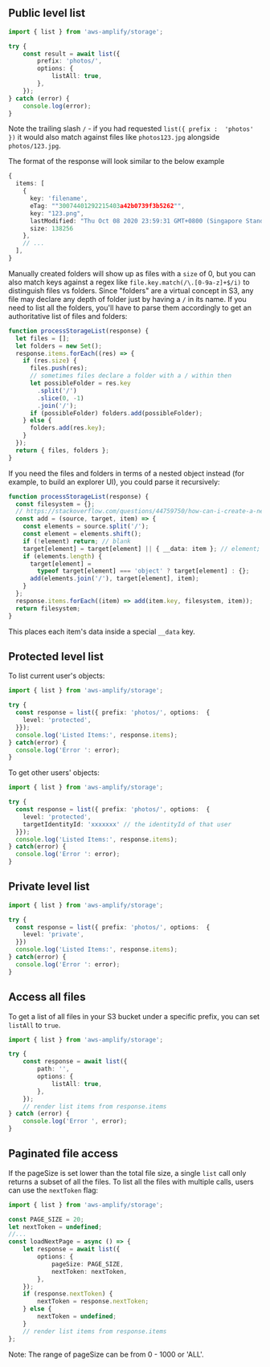 
<!-- TODO Rewrite the details about prefixes here appear to be things that need to be added to ioS/Android/Flutter? Or is that too much info? -->

## Public level list

```typescript 
import { list } from 'aws-amplify/storage';

try {
	const result = await list({
		prefix: 'photos/',
		options: {
			listAll: true,
		},
	});
} catch (error) {
	console.log(error);
}
```

Note the trailing slash `/` - if you had requested `list({ prefix :  'photos' })` it would also match against files like `photos123.jpg` alongside `photos/123.jpg`.

The format of the response will look similar to the below example

```ts
{
  items: [
    {
      key: 'filename',
      eTag: ""30074401292215403a42b0739f3b5262"",
      key: "123.png",
      lastModified: "Thu Oct 08 2020 23:59:31 GMT+0800 (Singapore Standard Time)",
      size: 138256
    },
    // ...
  ],
}
```

Manually created folders will show up as files with a `size` of 0, but you can also match keys against a regex like `file.key.match(/\.[0-9a-z]+$/i)` to distinguish files vs folders. Since "folders" are a virtual concept in S3, any file may declare any depth of folder just by having a `/` in its name. If you need to list all the folders, you'll have to parse them accordingly to get an authoritative list of files and folders:

```ts
function processStorageList(response) {
  let files = [];
  let folders = new Set();
  response.items.forEach((res) => {
    if (res.size) {
      files.push(res);
      // sometimes files declare a folder with a / within then
      let possibleFolder = res.key
        .split('/')
        .slice(0, -1)
        .join('/');
      if (possibleFolder) folders.add(possibleFolder);
    } else {
      folders.add(res.key);
    }
  });
  return { files, folders };
}
```

If you need the files and folders in terms of a nested object instead (for example, to build an explorer UI), you could parse it recursively:

```ts
function processStorageList(response) {
  const filesystem = {};
  // https://stackoverflow.com/questions/44759750/how-can-i-create-a-nested-object-representation-of-a-folder-structure
  const add = (source, target, item) => {
    const elements = source.split('/');
    const element = elements.shift();
    if (!element) return; // blank
    target[element] = target[element] || { __data: item }; // element;
    if (elements.length) {
      target[element] =
        typeof target[element] === 'object' ? target[element] : {};
      add(elements.join('/'), target[element], item);
    }
  };
  response.items.forEach((item) => add(item.key, filesystem, item));
  return filesystem;
}
```

This places each item's data inside a special `__data` key.

## Protected level list

To list current user's objects:


```typescript
import { list } from 'aws-amplify/storage';

try {
  const response = list({ prefix: 'photos/', options:  {
    level: 'protected',
  }});
  console.log('Listed Items:', response.items);
} catch(error) {
  console.log('Error ': error);
}
```

To get other users' objects:

```typescript
import { list } from 'aws-amplify/storage';

try {
  const response = list({ prefix: 'photos/', options:  {
    level: 'protected',
    targetIdentityId: 'xxxxxxx' // the identityId of that user
  }});
  console.log('Listed Items:', response.items);
} catch(error) {
  console.log('Error ': error);
}
```

## Private level list

```typescript
import { list } from 'aws-amplify/storage';

try {
  const response = list({ prefix: 'photos/', options:  {
    level: 'private',
  }})
  console.log('Listed Items:', response.items);
} catch(error) {
  console.log('Error ': error);
}
```

## Access all files

To get a list of all files in your S3 bucket under a specific prefix, you can set `listAll` to `true`.

```typescript
import { list } from 'aws-amplify/storage';

try {
	const response = await list({
		path: '',
		options: {
			listAll: true,
		},
	});
	// render list items from response.items
} catch (error) {
	console.log('Error ', error);
}
```

## Paginated file access

If the pageSize is set lower than the total file size, a single `list` call only returns a subset of all the files. To list all the files with multiple calls, users can use the `nextToken` flag:

```typescript
import { list } from 'aws-amplify/storage';

const PAGE_SIZE = 20;
let nextToken = undefined;
//...
const loadNextPage = async () => {
	let response = await list({
		options: {
			pageSize: PAGE_SIZE,
			nextToken: nextToken,
		},
	});
	if (response.nextToken) {
		nextToken = response.nextToken;
	} else {
		nextToken = undefined;
	}
	// render list items from response.items
};
```

<Callout>Note: The range of pageSize can be from 0 - 1000 or 'ALL'.</Callout>
